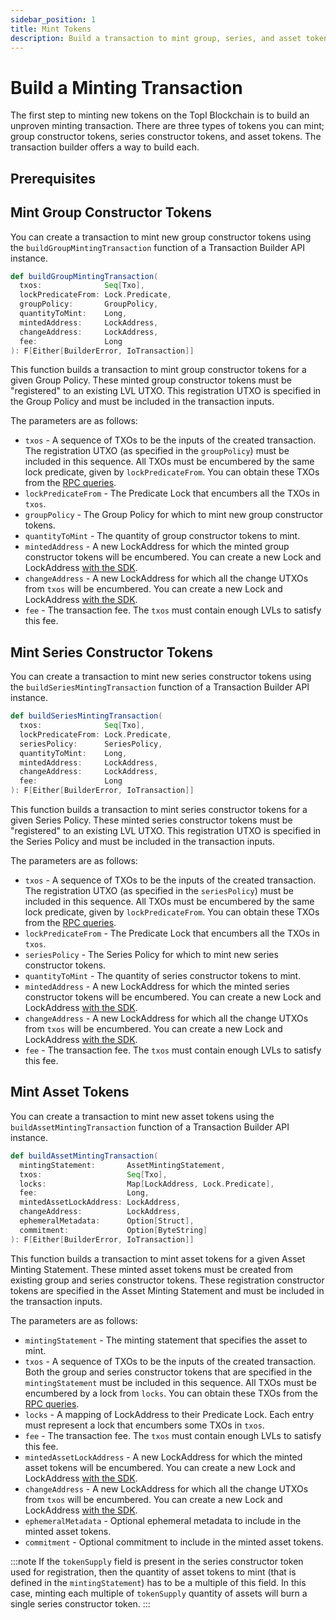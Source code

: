```yaml
---
sidebar_position: 1
title: Mint Tokens
description: Build a transaction to mint group, series, and asset tokens.
---
```




# Build a Minting Transaction

The first step to minting new tokens on the Topl Blockchain is to build an unproven minting transaction. There are three
types of tokens you can mint; group constructor tokens, series constructor tokens, and asset tokens. The transaction
builder offers a way to build each.

<RevealedLock/>

## Prerequisites

<InitTxBuilder/>

## Mint Group Constructor Tokens

You can create a transaction to mint new group constructor tokens using
the <ScaladocLink path="co/topl/brambl/builders/TransactionBuilderApi.html#buildGroupMintingTransaction(Seq[Txo],Predicate,GroupPolicy,Long,LockAddress,LockAddress,Long):F[Either[BuilderError,IoTransaction]]"><code>buildGroupMintingTransaction</code></ScaladocLink>
function of a Transaction Builder API instance.

```scala
def buildGroupMintingTransaction(
  txos:              Seq[Txo],
  lockPredicateFrom: Lock.Predicate,
  groupPolicy:       GroupPolicy,
  quantityToMint:    Long,
  mintedAddress:     LockAddress,
  changeAddress:     LockAddress,
  fee:               Long
): F[Either[BuilderError, IoTransaction]]
```

This function builds a transaction to mint group constructor tokens for a given Group Policy. These minted group
constructor tokens must be "registered" to an existing LVL UTXO. This registration UTXO is specified in the Group Policy and
must be included in the transaction inputs.

The parameters are as follows:
- `txos` - A sequence of TXOs to be the inputs of the created transaction. The registration UTXO (as specified in the
`groupPolicy`) must be included in this sequence. All TXOs must be encumbered by the same lock predicate, given by
`lockPredicateFrom`. You can obtain these TXOs from the [RPC queries](../rpc#querying-utxos).
- `lockPredicateFrom` - The Predicate Lock that encumbers all the TXOs in `txos`.
- `groupPolicy` - The Group Policy for which to mint new group constructor tokens.
- `quantityToMint` - The quantity of group constructor tokens to mint.
- `mintedAddress` - A new LockAddress for which the minted group constructor tokens will be encumbered. You can create a
new Lock and LockAddress [with the SDK](./locks).
- `changeAddress` - A new LockAddress for which all the change UTXOs from `txos` will be encumbered. You can create a new
Lock and LockAddress [with the SDK](./locks).
- `fee` - The transaction fee. The `txos` must contain enough LVLs to satisfy this fee.

<TxReturn tokenType="minted group constructor" />

## Mint Series Constructor Tokens

You can create a transaction to mint new series constructor tokens using
the <ScaladocLink path="co/topl/brambl/builders/TransactionBuilderApi.html#buildSeriesMintingTransaction(Seq[Txo],Predicate,SeriesPolicy,Long,LockAddress,LockAddress,Long):F[Either[BuilderError,IoTransaction]]"><code>buildSeriesMintingTransaction</code></ScaladocLink>
function of a Transaction Builder API instance.

```scala
def buildSeriesMintingTransaction(
  txos:              Seq[Txo],
  lockPredicateFrom: Lock.Predicate,
  seriesPolicy:      SeriesPolicy,
  quantityToMint:    Long,
  mintedAddress:     LockAddress,
  changeAddress:     LockAddress,
  fee:               Long
): F[Either[BuilderError, IoTransaction]]
```

This function builds a transaction to mint series constructor tokens for a given Series Policy. These minted series
constructor tokens must be "registered" to an existing LVL UTXO. This registration UTXO is specified in the Series Policy
and must be included in the transaction inputs.

The parameters are as follows:
- `txos` - A sequence of TXOs to be the inputs of the created transaction. The registration UTXO (as specified in the
`seriesPolicy`) must be included in this sequence. All TXOs must be encumbered by the same lock predicate, given by
`lockPredicateFrom`. You can obtain these TXOs from the [RPC queries](../rpc#querying-utxos).
- `lockPredicateFrom` - The Predicate Lock that encumbers all the TXOs in `txos`.
- `seriesPolicy` - The Series Policy for which to mint new series constructor tokens.
- `quantityToMint` - The quantity of series constructor tokens to mint.
- `mintedAddress` - A new LockAddress for which the minted series constructor tokens will be encumbered. You can create a
new Lock and LockAddress [with the SDK](./locks).
- `changeAddress` - A new LockAddress for which all the change UTXOs from `txos` will be encumbered. You can create a new
Lock and LockAddress [with the SDK](./locks).
- `fee` - The transaction fee. The `txos` must contain enough LVLs to satisfy this fee.

<TxReturn tokenType="minted series constructor" />

## Mint Asset Tokens

You can create a transaction to mint new asset tokens using
the <ScaladocLink path="co/topl/brambl/builders/TransactionBuilderApi.html#buildAssetMintingTransaction(AssetMintingStatement,Seq[Txo],Map[LockAddress,Predicate],Long,LockAddress,LockAddress,Option[Struct],Option[ByteString]):F[Either[BuilderError,IoTransaction]]"><code>buildAssetMintingTransaction</code></ScaladocLink>
function of a Transaction Builder API instance.

```scala
def buildAssetMintingTransaction(
  mintingStatement:       AssetMintingStatement,
  txos:                   Seq[Txo],
  locks:                  Map[LockAddress, Lock.Predicate],
  fee:                    Long,
  mintedAssetLockAddress: LockAddress,
  changeAddress:          LockAddress,
  ephemeralMetadata:      Option[Struct],
  commitment:             Option[ByteString]
): F[Either[BuilderError, IoTransaction]]
```

This function builds a transaction to mint asset tokens for a given Asset Minting Statement. These minted asset
tokens must be created from existing group and series constructor tokens. These registration constructor tokens are
specified in the Asset Minting Statement and must be included in the transaction inputs.

The parameters are as follows:
- `mintingStatement` - The minting statement that specifies the asset to mint.
- `txos` - A sequence of TXOs to be the inputs of the created transaction. Both the group and series constructor tokens
that are specified in the `mintingStatement` must be included in this sequence. All TXOs must be encumbered by a lock
from `locks`. You can obtain these TXOs from the [RPC queries](../rpc#querying-utxos).
- `locks` - A mapping of LockAddress to their Predicate Lock. Each entry must represent a lock that encumbers some TXOs
in `txos`.
- `fee` - The transaction fee. The `txos` must contain enough LVLs to satisfy this fee.
- `mintedAssetLockAddress` - A new LockAddress for which the minted asset tokens will be encumbered. You can create a
new Lock and LockAddress [with the SDK](./locks).
- `changeAddress` - A new LockAddress for which all the change UTXOs from `txos` will be encumbered. You can create a new
Lock and LockAddress [with the SDK](./locks).
- `ephemeralMetadata` - Optional ephemeral metadata to include in the minted asset tokens.
- `commitment` - Optional commitment to include in the minted asset tokens.

:::note
If the `tokenSupply` field is present in the series constructor token used for registration, then the quantity of asset
tokens to mint (that is defined in the `mintingStatement`) has to be a multiple of this field. In this case, minting
each multiple of `tokenSupply` quantity of assets will burn a single series constructor token.
:::

<TxReturn tokenType="minted asset" />